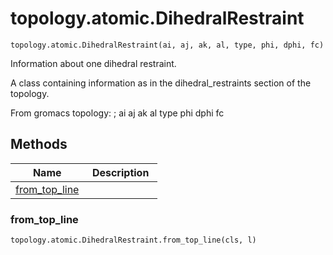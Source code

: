 # topology.atomic.DihedralRestraint { #kimmdy.topology.atomic.DihedralRestraint }

`topology.atomic.DihedralRestraint(ai, aj, ak, al, type, phi, dphi, fc)`

Information about one dihedral restraint.

A class containing information as in the dihedral_restraints section of the topology.

From gromacs topology:
; ai   aj    ak    al  type  phi  dphi  fc

## Methods

| Name | Description |
| --- | --- |
| [from_top_line](#kimmdy.topology.atomic.DihedralRestraint.from_top_line) |  |

### from_top_line { #kimmdy.topology.atomic.DihedralRestraint.from_top_line }

`topology.atomic.DihedralRestraint.from_top_line(cls, l)`